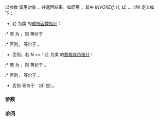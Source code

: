 {{cpp/experimental/ranges/title|invoke}}
{{cpp/experimental/ranges/utility/navbar}}
{{ddcl|header=experimental/ranges/functional|since=ranges|1=
template&lt; class F, class... Args &gt;
std::result_of_t&lt;F&amp;&amp;(Args&amp;&amp;...)&gt; invoke( F&amp;&amp; f, Args&amp;&amp;... args );
}}

以参数 {{tt|args}} 调用{{named req|Callable|可调用}}对象 {{tt|f}}，并返回结果，如同用 {{c|return INVOKE(std::forward&lt;F&gt;(f), std::forward&lt;Args&gt;(args)...);}}，其中 ''INVOKE(f, t1, t2, ..., tN)'' 定义如下：
* 若 {{tt|f}} 为类 {{tt|T}} 的[[cpp/language/pointer#成员函数指针|成员函数指针]]：
:* 若 {{c|1=std::is_base_of&lt;T, std::decay_t&lt;decltype(t1)&gt;&gt;::value}} 为 {{c|true}}，则 {{c|INVOKE(f, t1, t2, ..., tN)}} 等价于 {{c|(t1.*f)(t2, ..., tN)}}
:* 否则，{{c|INVOKE(f, t1, t2, ..., tN)}} 等价于 {{c|((*t1).*f)(t2, ..., tN)}}。
* 否则，若 N == 1 且 {{tt|f}} 为类 {{tt|T}} 的[[cpp/language/pointer#数据成员指针|数据成员指针]]：
:* 若 {{c|1=std::is_base_of&lt;T, std::decay_t&lt;decltype(t1)&gt;&gt;::value}} 为 {{c|true}}，则 {{c|INVOKE(f, t1)}} 等价于 {{c|t1.*f}}。
:* 否则，{{c|INVOKE(f, t1)}} 等价于 {{c|(*t1).*f}}。
* 否则 {{c|INVOKE(f, t1, t2, ..., tN)}} 等价于 {{c|f(t1, t2, ..., tN)}}（即 {{tt|f}} 是{{named req|FunctionObject|函数对象}}）。

===参数===
{{par begin}}
{{par | f |要调用的{{named req|Callable|可调用}}对象}}
{{par | args |传递给 {{tt|f}} 的实参}}
{{par end}}

===参阅===
{{dsc begin}}
{{dsc inc|cpp/utility/functional/dsc invoke}}
{{dsc end}}

{{langlinks|en}}